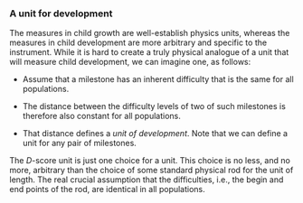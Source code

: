 ### A unit for development

The measures in child growth are well-establish physics units, whereas
the measures in child development are more arbitrary and specific to
the instrument. While it is hard to create a truly physical analogue
of a unit that will measure child development, we can imagine one, as
follows:

* Assume that a milestone has an inherent difficulty that is the same
for all populations.

* The distance between the difficulty levels of two of such milestones
is therefore also constant for all populations.

* That distance defines a *unit of development*. Note that we can
define a unit for any pair of milestones.

The $D$-score unit is just one choice for a unit. This choice is no
less, and no more, arbitrary than the choice of some standard physical
rod for the unit of length. The real crucial assumption that the
difficulties, i.e., the begin and end points of the rod, are identical
in all populations. 
